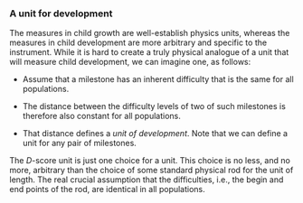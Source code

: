 ### A unit for development

The measures in child growth are well-establish physics units, whereas
the measures in child development are more arbitrary and specific to
the instrument. While it is hard to create a truly physical analogue
of a unit that will measure child development, we can imagine one, as
follows:

* Assume that a milestone has an inherent difficulty that is the same
for all populations.

* The distance between the difficulty levels of two of such milestones
is therefore also constant for all populations.

* That distance defines a *unit of development*. Note that we can
define a unit for any pair of milestones.

The $D$-score unit is just one choice for a unit. This choice is no
less, and no more, arbitrary than the choice of some standard physical
rod for the unit of length. The real crucial assumption that the
difficulties, i.e., the begin and end points of the rod, are identical
in all populations. 
